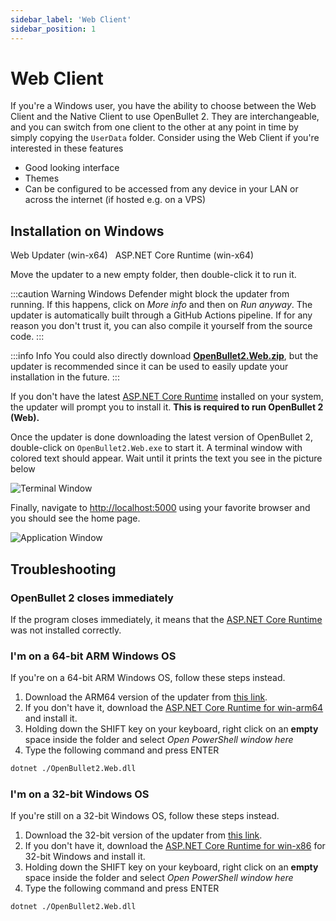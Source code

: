 ```yaml
---
sidebar_label: 'Web Client'
sidebar_position: 1
---
```



# Web Client
If you're a Windows user, you have the ability to choose between the Web Client and the Native Client to use OpenBullet 2. They are interchangeable, and you can switch from one client to the other at any point in time by simply copying the `UserData` folder. Consider using the Web Client if you're interested in these features

- Good looking interface
- Themes
- Can be configured to be accessed from any device in your LAN or across the internet (if hosted e.g. on a VPS)

## Installation on Windows
<OBDownloadButton fileName="ob2-web-updater-win-x64.exe">Web Updater (win-x64)</OBDownloadButton>&nbsp;&nbsp;
<DotnetDownloadButton version="8.0" fileName="aspnetcore-runtime-win-x64.exe">ASP.NET Core Runtime (win-x64)</DotnetDownloadButton>

Move the updater to a new empty folder, then double-click it to run it.

:::caution Warning
Windows Defender might block the updater from running. If this happens, click on *More info* and then on *Run anyway*. The updater is automatically built through a GitHub Actions pipeline. If for any reason you don't trust it, you can also compile it yourself from the source code.
:::

:::info Info
You could also directly download [**OpenBullet2.Web.zip**](https://github.com/openbullet/openbullet2/releases/latest/download/OpenBullet2.Web.zip), but the updater is recommended since it can be used to easily update your installation in the future.
:::

If you don't have the latest [ASP.NET Core Runtime](https://aka.ms/dotnet/8.0/aspnetcore-runtime-win-x64.exe) installed on your system, the updater will prompt you to install it. **This is required to run OpenBullet 2 (Web).**

Once the updater is done downloading the latest version of OpenBullet 2, double-click on `OpenBullet2.Web.exe` to start it. A terminal window with colored text should appear. Wait until it prints the text you see in the picture below

![Terminal Window](/img/installation/web-client/windows-terminal.png)

Finally, navigate to [http://localhost:5000](http://localhost:5000) using your favorite browser and you should see the home page.

![Application Window](/img/installation/web-client/home-page.png)

## Troubleshooting

### OpenBullet 2 closes immediately
If the program closes immediately, it means that the [ASP.NET Core Runtime](https://aka.ms/dotnet/8.0/aspnetcore-runtime-win-x64.exe) was not installed correctly.

### I'm on a 64-bit ARM Windows OS
If you're on a 64-bit ARM Windows OS, follow these steps instead.
1. Download the ARM64 version of the updater from [this link](https://github.com/openbullet/openbullet2/releases/latest/download/ob2-web-updater-win-arm64.exe).
2. If you don't have it, download the [ASP.NET Core Runtime for win-arm64](https://aka.ms/dotnet/8.0/aspnetcore-runtime-win-arm64.exe) and install it.
3. Holding down the SHIFT key on your keyboard, right click on an **empty** space inside the folder and select *Open PowerShell window here*
4. Type the following command and press ENTER
```bash
dotnet ./OpenBullet2.Web.dll
```

### I'm on a 32-bit Windows OS
If you're still on a 32-bit Windows OS, follow these steps instead.
1. Download the 32-bit version of the updater from [this link](https://github.com/openbullet/openbullet2/releases/latest/download/ob2-web-updater-win-x86.exe).
2. If you don't have it, download the [ASP.NET Core Runtime for win-x86](https://aka.ms/dotnet/8.0/aspnetcore-runtime-win-x86.exe) for 32-bit Windows and install it.
3. Holding down the SHIFT key on your keyboard, right click on an **empty** space inside the folder and select *Open PowerShell window here*
4. Type the following command and press ENTER
```bash
dotnet ./OpenBullet2.Web.dll
```
